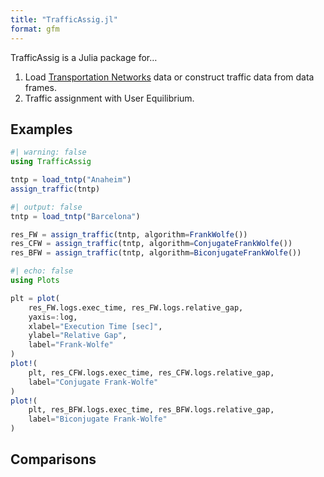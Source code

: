 ```yaml
---
title: "TrafficAssig.jl"
format: gfm
---
```


TrafficAssig is a Julia package for...

1. Load [Transportation Networks](https://github.com/bstabler/TransportationNetworks) data or construct traffic data from data frames.
1. Traffic assignment with User Equilibrium.

## Examples

```julia
#| warning: false
using TrafficAssig

tntp = load_tntp("Anaheim")
assign_traffic(tntp)
```

```julia
#| output: false
tntp = load_tntp("Barcelona")

res_FW = assign_traffic(tntp, algorithm=FrankWolfe())
res_CFW = assign_traffic(tntp, algorithm=ConjugateFrankWolfe())
res_BFW = assign_traffic(tntp, algorithm=BiconjugateFrankWolfe())
```

```julia
#| echo: false
using Plots

plt = plot(
    res_FW.logs.exec_time, res_FW.logs.relative_gap, 
    yaxis=:log,
    xlabel="Execution Time [sec]",
    ylabel="Relative Gap",
    label="Frank-Wolfe"
)
plot!(
    plt, res_CFW.logs.exec_time, res_CFW.logs.relative_gap, 
    label="Conjugate Frank-Wolfe"
)
plot!(
    plt, res_BFW.logs.exec_time, res_BFW.logs.relative_gap, 
    label="Biconjugate Frank-Wolfe"
)
```

## Comparisons

```julia

```